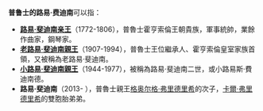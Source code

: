'''普鲁士的路易·费迪南'''可以指：
*'''[[路易·斐迪南亲王_(1772-1806)|路易·斐迪南亲王]]'''（1772-1806），普魯士霍亨索倫王朝貴族，軍事統帥，業餘作曲家，鋼琴家。
*'''[[路易·斐迪南_(普鲁士)|老路易·斐迪南親王]]'''（1907-1994），普魯士王位繼承人、霍亨索倫皇室家族首領，又被稱為老路易·斐迪南。
*'''[[路易·斐迪南·奧斯卡_(普魯士)|小路易·斐迪南親王]]'''（1944-1977），被稱為路易·斐迪南二世，或小路易斯·費迪南德。
*'''路易·斐迪南'''（2013- ），普魯士親王[[格奥尔格·弗里德里希_(普鲁士)|格奥尔格·弗里德里希]]的次子，[[卡爾·弗里德里希|卡爾·弗里德里希]]的雙胞胎弟弟。

{{Disambig}}